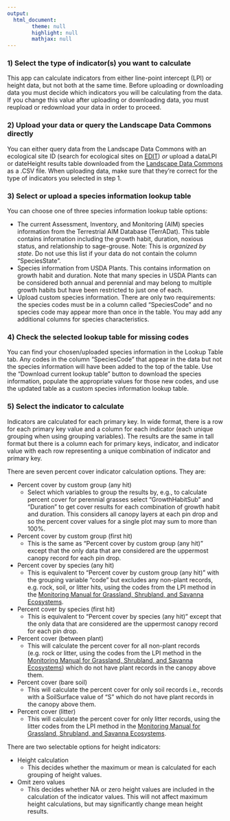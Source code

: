 ```yaml
---
output:
  html_document:
        theme: null
        highlight: null
        mathjax: null
---
```


### 1) Select the type of indicator(s) you want to calculate
This app can calculate indicators from either line-point intercept (LPI) or height data, but not both at the same time. Before uploading or downloading data you must decide which indicators you will be calculating from the data. If you change this value after uploading or downloading data, you must reupload or redownload your data in order to proceed.


### 2) Upload your data or query the Landscape Data Commons directly
You can either query data from the Landscape Data Commons with an ecological site ID (search for ecological sites on [EDIT](https://edit.jornada.nmsu.edu)) *or* upload a dataLPI or dateHeight results table downloaded from the [Landscape Data Commons](https://landscapedatacommons.org) as a .CSV file. When uploading data, make sure that they're correct for the type of indicators you selected in step 1.


### 3) Select or upload a species information lookup table
You can choose one of three species information lookup table options:

* The current Assessment, Inventory, and Monitoring (AIM) species information from the Terrestrial AIM Database (TerrADat). This table contains information including the growth habit, duration, noxious status, and relationship to sage-grouse. Note: This is *organized by state*. Do not use this list if your data do not contain the column "SpeciesState".
* Species information from USDA Plants. This contains information on growth habit and duration. Note that many species in USDA Plants can be considered both annual and perennial and may belong to multiple growth habits but have been restricted to just one of each.
* Upload custom species information. There are only two requirements: the species codes must be in a column called "SpeciesCode" and no species code may appear more than once in the table. You may add any additional columns for species characteristics.


### 4) Check the selected lookup table for missing codes
You can find your chosen/uploaded species information in the Lookup Table tab. Any codes in the column "SpeciesCode" that appear in the data but not the species information will have been added to the top of the table. Use the "Download current lookup table" button to download the species information, populate the appropriate values for those new codes, and use the updated table as a custom species information lookup table.


### 5) Select the indicator to calculate
Indicators are calculated for each primary key. In wide format, there is a row for each primary key value and a column for each indicator (each unique grouping when using grouping variables). The results are the same in tall format but there is a column each for primary keys, indicator, and indicator value with each row representing a unique combination of indicator and primary key.

There are seven percent cover indicator calculation options. They are:

* Percent cover by custom group (any hit)
  - Select which variables to group the results by, e.g., to calculate percent cover for perennial grasses select "GrowthHabitSub" and "Duration" to get cover results for each combination of growth habit and duration. This considers all canopy layers at each pin drop and so the percent cover values for a single plot may sum to more than 100%.
* Percent cover by custom group (first hit)
  - This is the same as "Percent cover by custom group (any hit)" except that the only data that are considered are the uppermost canopy record for each pin drop.
* Percent cover by species (any hit)
  - This is equivalent to "Percent cover by custom group (any hit)" with the grouping variable "code" but excludes any non-plant records, e.g. rock, soil, or litter hits, using the codes from the LPI method in the [Monitoring Manual for Grassland, Shrubland, and Savanna Ecosystems](https://www.landscapetoolbox.org/manuals/monitoring-manual/).
* Percent cover by species (first hit)
  - This is equivalent to "Percent cover by species (any hit)" except that the only data that are considered are the uppermost canopy record for each pin drop.
* Percent cover (between plant)
  - This will calculate the percent cover for all non-plant records (e.g. rock or litter, using the codes from the LPI method in the [Monitoring Manual for Grassland, Shrubland, and Savanna Ecosystems](https://www.landscapetoolbox.org/manuals/monitoring-manual/)) which do not have plant records in the canopy above them.
* Percent cover (bare soil)
  - This will calculate the percent cover for only soil records i.e., records with a SoilSurface value of "S" which do not have plant records in the canopy above them.
* Percent cover (litter)
  - This will calculate the percent cover for only litter records, using the litter codes from the LPI method in the [Monitoring Manual for Grassland, Shrubland, and Savanna Ecosystems](https://www.landscapetoolbox.org/manuals/monitoring-manual/).


There are two selectable options for height indicators:

* Height calculation
  - This decides whether the maximum or mean is calculated for each grouping of height values.
* Omit zero values
  - This decides whether NA or zero height values are included in the calculation of the indicator values. This will not affect maximum height calculations, but may significantly change mean height results.